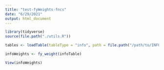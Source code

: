 ```yaml
---
title: "test-fyWeights-fncs"
date: "6/29/2021"
output: html_document
---
```


```r
library(tidyverse)
source(file.path("./utils.R"))

tables <- loadTable(tableType = "info", path = file.path("/path/to/INFO.CSV"))
```

```r
infoWeights <- fy_weight(infoTable)

View(infoWeights)
```
